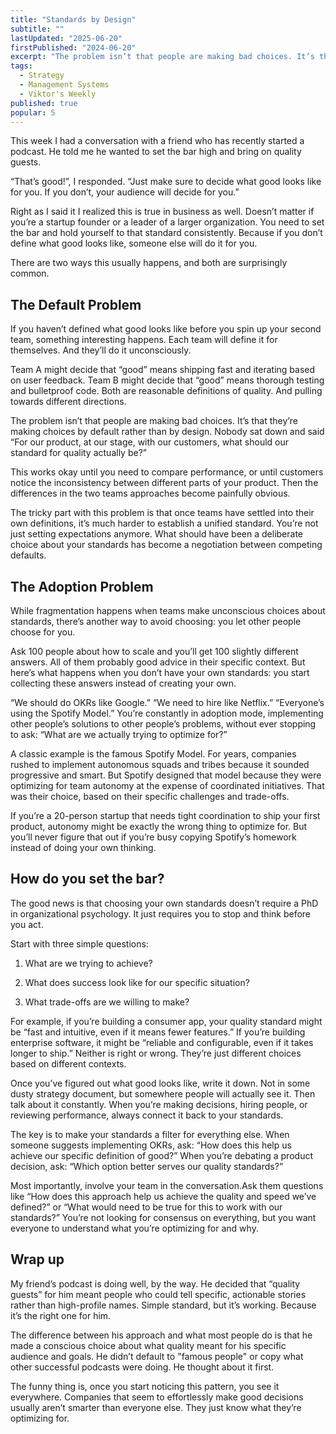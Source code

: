 ```yaml
---
title: "Standards by Design"
subtitle: ""
lastUpdated: "2025-06-20"
firstPublished: "2024-06-20"
excerpt: "The problem isn’t that people are making bad choices. It’s that they’re making choices by default rather than by design. Nobody sat down and said “For our product, at our stage, with our customers, what should our standard for quality actually be?”"
tags:
  - Strategy
  - Management Systems
  - Viktor's Weekly
published: true
popular: 5
---
```



This week I had a conversation with a friend who has recently started a podcast. He told me he wanted to set the bar high and bring on quality guests.

“That’s good!”, I responded. “Just make sure to decide what good looks like for you. If you don’t, your audience will decide for you.”

Right as I said it I realized this is true in business as well. Doesn’t matter if you’re a startup founder or a leader of a larger organization. You need to set the bar and hold yourself to that standard consistently. Because if you don’t define what good looks like, someone else will do it for you.

There are two ways this usually happens, and both are surprisingly common.

## The Default Problem

If you haven’t defined what good looks like before you spin up your second team, something interesting happens. Each team will define it for themselves. And they’ll do it unconsciously.

Team A might decide that “good” means shipping fast and iterating based on user feedback. Team B might decide that “good” means thorough testing and bulletproof code. Both are reasonable definitions of quality. And pulling towards different directions.

The problem isn’t that people are making bad choices. It’s that they’re making choices by default rather than by design. Nobody sat down and said “For our product, at our stage, with our customers, what should our standard for quality actually be?”

This works okay until you need to compare performance, or until customers notice the inconsistency between different parts of your product. Then the differences in the two teams approaches become painfully obvious.

The tricky part with this problem is that once teams have settled into their own definitions, it’s much harder to establish a unified standard. You’re not just setting expectations anymore. What should have been a deliberate choice about your standards has become a negotiation between competing defaults.

## The Adoption Problem

While fragmentation happens when teams make unconscious choices about standards, there’s another way to avoid choosing: you let other people choose for you.

Ask 100 people about how to scale and you’ll get 100 slightly different answers. All of them probably good advice in their specific context. But here’s what happens when you don’t have your own standards: you start collecting these answers instead of creating your own.

“We should do OKRs like Google.” “We need to hire like Netflix.” “Everyone’s using the Spotify Model.” You’re constantly in adoption mode, implementing other people’s solutions to other people’s problems, without ever stopping to ask: “What are we actually trying to optimize for?”

A classic example is the famous Spotify Model. For years, companies rushed to implement autonomous squads and tribes because it sounded progressive and smart. But Spotify designed that model because they were optimizing for team autonomy at the expense of coordinated initiatives. That was their choice, based on their specific challenges and trade-offs.

If you’re a 20-person startup that needs tight coordination to ship your first product, autonomy might be exactly the wrong thing to optimize for. But you’ll never figure that out if you’re busy copying Spotify’s homework instead of doing your own thinking.

## How do you set the bar?

The good news is that choosing your own standards doesn’t require a PhD in organizational psychology. It just requires you to stop and think before you act.

Start with three simple questions:

1. What are we trying to achieve?

2. What does success look like for our specific 
situation?

3. What trade-offs are we willing to make?

For example, if you’re building a consumer app, your quality standard might be “fast and intuitive, even if it means fewer features.” If you’re building enterprise software, it might be “reliable and configurable, even if it takes longer to ship.” Neither is right or wrong. They’re just different choices based on different contexts.

Once you’ve figured out what good looks like, write it down. Not in some dusty strategy document, but somewhere people will actually see it. Then talk about it constantly. When you’re making decisions, <Link href="/blog/clearly_the_right_hire">hiring people</Link>,​ or reviewing performance, always connect it back to your standards.

The key is to make your standards a filter for everything else. When someone suggests implementing OKRs, ask: “How does this help us achieve our specific definition of good?” When you’re debating a product decision, ask: “Which option better serves our quality standards?”

Most importantly, involve your team in the conversation. <Link href="/blog/ask_dont_tell">​Ask them questions​</Link> like “How does this approach help us achieve the quality and speed we’ve defined?” or “What would need to be true for this to work with our standards?” You’re not looking for consensus on everything, but you want everyone to understand what you’re optimizing for and why.

## Wrap up

My friend’s podcast is doing well, by the way. He decided that “quality guests” for him meant people who could tell specific, actionable stories rather than high-profile names. Simple standard, but it’s working. Because it’s the right one for him.

The difference between his approach and what most people do is that he made a conscious choice about what quality meant for his specific audience and goals. He didn’t default to "famous people" or copy what other successful podcasts were doing. He thought about it first.

The funny thing is, once you start noticing this pattern, you see it everywhere. Companies that seem to effortlessly make good decisions usually aren’t smarter than everyone else. They just know what they’re optimizing for.